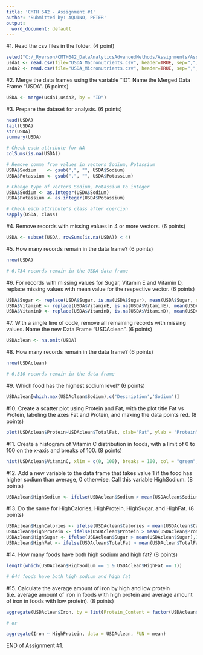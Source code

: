 ---
title: 'CMTH 642 - Assignment #1'
author: 'Submitted by: AQUINO, PETER'
output:
  word_document: default
---

#1. Read the csv files in the folder. (4 point)

```{r}
setwd("C:/_Ryerson/CMTH642_DataAnalyticsAdvancedMethods/Assignments/Assign1/")
usda1 <- read.csv(file="USDA_Macronutrients.csv", header=TRUE, sep=",", na.strings=c("", "NA"), stringsAsFactors = FALSE)
usda2 <- read.csv(file="USDA_Micronutrients.csv", header=TRUE, sep=",", na.strings=c("", "NA"), stringsAsFactors = FALSE)
```

#2. Merge the data frames using the variable "ID". Name the Merged Data Frame "USDA". (6 points)

```{r}
USDA <- merge(usda1,usda2, by = "ID")
```

#3. Prepare the dataset for analysis. (6 points)

```{r}
head(USDA)
tail(USDA)
str(USDA)
summary(USDA)

# Check each attribute for NA
colSums(is.na(USDA))

# Remove comma from values in vectors Sodium, Potassium 
USDA$Sodium    <- gsub(",", "", USDA$Sodium)
USDA$Potassium <- gsub(",", "", USDA$Potassium)

# Change type of vectors Sodium, Potassium to integer
USDA$Sodium <- as.integer(USDA$Sodium)
USDA$Potassium <- as.integer(USDA$Potassium)

# Check each attribute's class after coercion
sapply(USDA, class)
```

#4. Remove records with missing values in 4 or more vectors. (6 points)

```{r}
USDA <- subset(USDA, rowSums(is.na(USDA)) < 4)
```

#5. How many records remain in the data frame? (6 points)

```{r}
nrow(USDA)

# 6,734 records remain in the USDA data frame
```

#6. For records with missing values for Sugar, Vitamin E and Vitamin D, replace missing values with mean value for the respective vector. (6 points)

```{r}
USDA$Sugar <- replace(USDA$Sugar, is.na(USDA$Sugar), mean(USDA$Sugar, na.rm = TRUE))
USDA$VitaminE <- replace(USDA$VitaminE, is.na(USDA$VitaminE), mean(USDA$VitaminE, na.rm = TRUE))
USDA$VitaminD <- replace(USDA$VitaminD, is.na(USDA$VitaminD), mean(USDA$VitaminD, na.rm = TRUE))
```

#7. With a single line of code, remove all remaining records with missing values. Name the new Data Frame "USDAclean". (6 points)

```{r}
USDAclean <- na.omit(USDA)
```

#8. How many records remain in the data frame? (6 points)

```{r}
nrow(USDAclean)

# 6,310 records remain in the data frame
```

#9. Which food has the highest sodium level? (6 points)

```{r}
USDAclean[which.max(USDAclean$Sodium),c('Description','Sodium')]
```

#10. Create a scatter plot using Protein and Fat, with the plot title Fat vs Protein, labeling the axes Fat and Protein, and making the data points red. (8 points)

```{r}
plot(USDAclean$Protein~USDAclean$TotalFat, xlab="Fat", ylab = "Protein", main = "Fat vs Protein", col="red")
```

#11. Create a histogram of Vitamin C distribution in foods, with a limit of 0 to 100 on the x-axis and breaks of 100. (8 points)

```{r}
hist(USDAclean$VitaminC, xlim = c(0, 100), breaks = 100, col = "green", main = "Vitamin C Distribution in Foods", xlab = "Vitamin C")
```

#12. Add a new variable to the data frame that takes value 1 if the food has     higher sodium than average, 0 otherwise. Call this variable HighSodium. (8 points)

```{r}
USDAclean$HighSodium <- ifelse(USDAclean$Sodium > mean(USDAclean$Sodium),1,0)
```

#13. Do the same for HighCalories, HighProtein, HighSugar, and HighFat. (8 points)

```{r}
USDAclean$HighCalories <- ifelse(USDAclean$Calories > mean(USDAclean$Calories),1,0)
USDAclean$HighProtein <- ifelse(USDAclean$Protein > mean(USDAclean$Protein),1,0)
USDAclean$HighSugar <- ifelse(USDAclean$Sugar > mean(USDAclean$Sugar),1,0)
USDAclean$HighFat <- ifelse(USDAclean$TotalFat > mean(USDAclean$TotalFat),1,0)
```

#14. How many foods have both high sodium and high fat? (8 points)

```{r}
length(which(USDAclean$HighSodium == 1 & USDAclean$HighFat == 1))

# 644 foods have both high sodium and high fat
```

#15. Calculate the average amount of iron by high and low protein (i.e. average amount of iron in foods with high protein and average amount of iron in foods with low protein). (8 points)

```{r}
aggregate(USDAclean$Iron, by = list(Protein_Content = factor(USDAclean$HighProtein, labels = c("Low", "High"))), FUN = mean)

# or 

aggregate(Iron ~ HighProtein, data = USDAclean, FUN = mean)
```


END of Assignment #1.